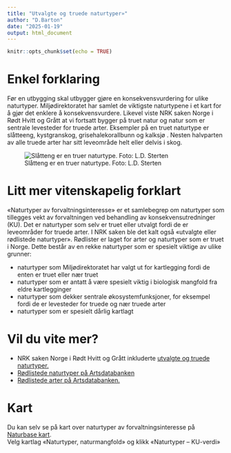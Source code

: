 ```yaml
---
title: "Utvalgte og truede naturtyper»"
author: "D.Barton"
date: "2025-01-19"
output: html_document
---
```


```r
knitr::opts_chunk$set(echo = TRUE)
```

# Enkel forklaring
Før en utbygging skal utbygger gjøre en konsekvensvurdering for ulike naturtyper.  Miljødirektoratet har samlet de viktigste naturtypene i et kart for å gjør det enklere å konsekvensvurdere.  Likevel viste NRK saken Norge i Rødt Hvitt og Grått at vi fortsatt bygger på truet natur og natur som er sentrale levesteder for truede arter. Eksempler på en truet naturtype er slåtteeng, kystgranskog, grisehalekorallbunn og kalksjø .  Nesten halvparten av alle truede arter har sitt leveområde helt eller delvis i skog. 

![Slåtteng er en truer naturtype. Foto: L.D. Sterten](layer_pictures/utv_trued_nattype.png)

# Litt mer vitenskapelig forklart
«Naturtyper av forvaltningsinteresse» er et samlebegrep om naturtyper som tillegges vekt av forvaltningen ved behandling av konsekvensutredninger (KU). Det er naturtyper som selv er truet eller utvalgt fordi de er leveområder for truede arter.   I NRK saken ble det kalt også «utvalgte eller rødlistede naturtyper».   Rødlister er laget for arter og naturtyper som er truet i Norge. Dette består av en rekke naturtyper som er spesielt viktige av ulike grunner:

* naturtyper som Miljødirektoratet har valgt ut for kartlegging fordi de enten er truet eller nær truet
* naturtyper som er antatt å være spesielt viktig i biologisk mangfold fra eldre kartlegginger 
* naturtyper som dekker sentrale økosystemfunksjoner, for eksempel fordi de er levesteder for truede og nær truede arter 
* naturtyper som er spesielt dårlig kartlagt 

# Vil du vite mer?
* NRK saken Norge i Rødt Hvitt og Grått inkluderte [utvalgte og truede naturtyper.](https://www.nrk.no/dokumentar/xl/nrk-avslorer_-44.000-inngrep-i-norsk-natur-pa-fem-ar-1.16573560)
* [Rødlistede naturtyper på Artsdatabanken](https://www.artsdatabanken.no/rodlistefornaturtyper )
* [Rødlistede arter på Artsdatabanken.](https://artsdatabanken.no/lister/rodlisteforarter/2021/)

# Kart
Du kan selv se på kart over naturtyper av forvaltningsinteresse på [Naturbase kart](https://geocortex02.miljodirektoratet.no/vertigisstudio/web/?app=a3a09afee5c24c459c53a9a9ff0915f1).  
Velg kartlag «Naturtyper, naturmangfold» og klikk «Naturtyper – KU-verdi»


